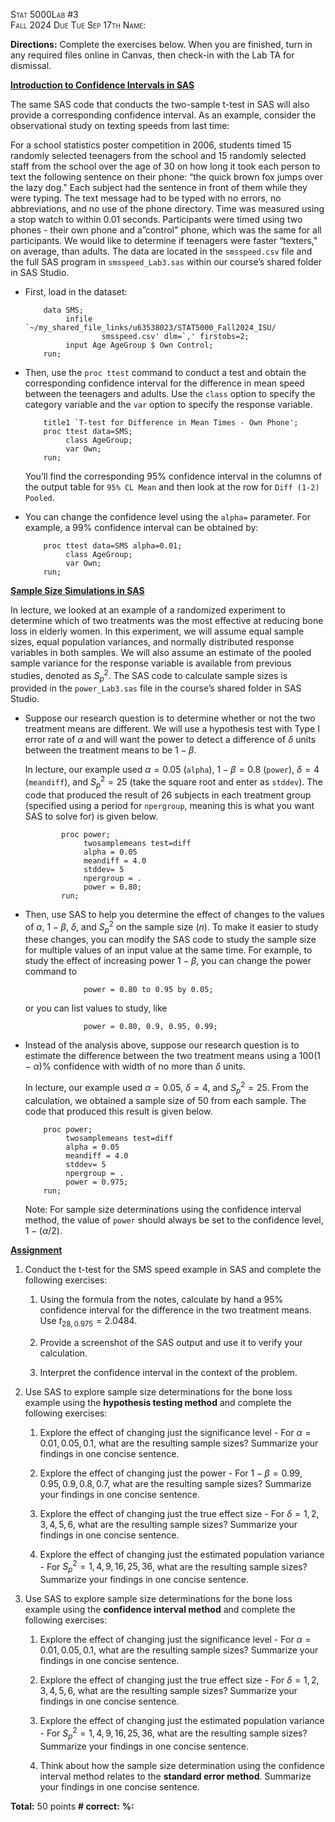 [Stat 5000]{.smallcaps}[Lab #3]{.smallcaps}\
[Fall 2024]{.smallcaps} [Due Tue Sep 17th]{.smallcaps}
[Name:]{.smallcaps} \

**Directions:** Complete the exercises below. When you are finished,
turn in any required files online in Canvas, then check-in with the Lab
TA for dismissal.\

**[Introduction to Confidence Intervals in SAS]{.underline}**

The same SAS code that conducts the two-sample t-test in SAS will also
provide a corresponding confidence interval. As an example, consider the
observational study on texting speeds from last time:

For a school statistics poster competition in 2006, students timed 15
randomly selected teenagers from the school and 15 randomly selected
staff from the school over the age of 30 on how long it took each person
to text the following sentence on their phone: "the quick brown fox
jumps over the lazy dog.\" Each subject had the sentence in front of
them while they were typing. The text message had to be typed with no
errors, no abbreviations, and no use of the phone directory. Time was
measured using a stop watch to within 0.01 seconds. Participants were
timed using two phones - their own phone and a "control\" phone, which
was the same for all participants. We would like to determine if
teenagers were faster "texters,\" on average, than adults. The data are
located in the `smsspeed.csv` file and the full SAS program in
`smsspeed_Lab3.sas` within our course's shared folder in SAS Studio.

-   First, load in the dataset:

            data SMS;
                 infile `~/my_shared_file_links/u63538023/STAT5000_Fall2024_ISU/
                         smsspeed.csv' dlm=`,' firstobs=2;
                 input Age AgeGroup $ Own Control;
            run;

-   Then, use the `proc ttest` command to conduct a test and obtain the
    corresponding confidence interval for the difference in mean speed
    between the teenagers and adults. Use the `class` option to specify
    the category variable and the `var` option to specify the response
    variable.

            title1 `T-test for Difference in Mean Times - Own Phone';
            proc ttest data=SMS; 
                 class AgeGroup;
                 var Own;
            run;

    You'll find the corresponding 95% confidence interval in the columns
    of the output table for `95% CL Mean` and then look at the row for
    `Diff (1-2) Pooled`.

-   You can change the confidence level using the `alpha=` parameter.
    For example, a 99% confidence interval can be obtained by:

            proc ttest data=SMS alpha=0.01; 
                 class AgeGroup;
                 var Own;
            run;

**[Sample Size Simulations in SAS]{.underline}**

In lecture, we looked at an example of a randomized experiment to
determine which of two treatments was the most effective at reducing
bone loss in elderly women. In this experiment, we will assume equal
sample sizes, equal population variances, and normally distributed
response variables in both samples. We will also assume an estimate of
the pooled sample variance for the response variable is available from
previous studies, denoted as $S_p^2$. The SAS code to calculate sample
sizes is provided in the `power_Lab3.sas` file in the course's shared
folder in SAS Studio.

-   Suppose our research question is to determine whether or not the two
    treatment means are different. We will use a hypothesis test with
    Type I error rate of $\alpha$ and will want the power to detect a
    difference of $\delta$ units between the treatment means to be
    $1-\beta$.

    In lecture, our example used $\alpha=0.05$ (`alpha`), $1-\beta=0.8$
    (`power`), $\delta=4$ (`meandiff`), and $S_p^2=25$ (take the square
    root and enter as `stddev`). The code that produced the result of
    $26$ subjects in each treatment group (specified using a period for
    `npergroup`, meaning this is what you want SAS to solve for) is
    given below.

                proc power;
                     twosamplemeans test=diff
                     alpha = 0.05
                     meandiff = 4.0
                     stddev= 5
                     npergroup = .
                     power = 0.80;
                run;

-   Then, use SAS to help you determine the effect of changes to the
    values of $\alpha$, $1-\beta$, $\delta$, and $S_p^2$ on the sample
    size ($n$). To make it easier to study these changes, you can modify
    the SAS code to study the sample size for multiple values of an
    input value at the same time. For example, to study the effect of
    increasing power $1-\beta$, you can change the power command to

                     power = 0.80 to 0.95 by 0.05;

    or you can list values to study, like

                     power = 0.80, 0.9, 0.95, 0.99;

-   Instead of the analysis above, suppose our research question is to
    estimate the difference between the two treatment means using a
    $100(1-\alpha)$% confidence with width of no more than $\delta$
    units.

    In lecture, our example used $\alpha=0.05$, $\delta=4$, and
    $S_p^2=25$. From the calculation, we obtained a sample size of $50$
    from each sample. The code that produced this result is given below.

            proc power; 
                 twosamplemeans test=diff
                 alpha = 0.05
                 meandiff = 4.0
                 stddev= 5
                 npergroup = .
                 power = 0.975;
            run;

    Note: For sample size determinations using the confidence interval
    method, the value of `power` should always be set to the confidence
    level, $1-(\alpha/2)$.

**[Assignment]{.underline}**

1.  Conduct the t-test for the SMS speed example in SAS and complete the
    following exercises:

    1.  Using the formula from the notes, calculate by hand a 95%
        confidence interval for the difference in the two treatment
        means. Use $t_{28,0.975}=2.0484$.

    2.  Provide a screenshot of the SAS output and use it to verify your
        calculation.

    3.  Interpret the confidence interval in the context of the problem.

2.  Use SAS to explore sample size determinations for the bone loss
    example using the **hypothesis testing method** and complete the
    following exercises:

    1.  Explore the effect of changing just the significance level - For
        $\alpha = 0.01, 0.05, 0.1$, what are the resulting sample sizes?
        Summarize your findings in one concise sentence.

    2.  Explore the effect of changing just the power - For
        $1-\beta = 0.99, 0.95, 0.9, 0.8, 0.7$, what are the resulting
        sample sizes? Summarize your findings in one concise sentence.

    3.  Explore the effect of changing just the true effect size - For
        $\delta = 1, 2, 3, 4, 5, 6$, what are the resulting sample
        sizes? Summarize your findings in one concise sentence.

    4.  Explore the effect of changing just the estimated population
        variance - For $S_p^2 = 1, 4, 9, 16, 25, 36$, what are the
        resulting sample sizes? Summarize your findings in one concise
        sentence.

3.  Use SAS to explore sample size determinations for the bone loss
    example using the **confidence interval method** and complete the
    following exercises:

    1.  Explore the effect of changing just the significance level - For
        $\alpha = 0.01, 0.05, 0.1$, what are the resulting sample sizes?
        Summarize your findings in one concise sentence.

    2.  Explore the effect of changing just the true effect size - For
        $\delta = 1, 2, 3, 4, 5, 6$, what are the resulting sample
        sizes? Summarize your findings in one concise sentence.

    3.  Explore the effect of changing just the estimated population
        variance - For $S_p^2 = 1, 4, 9, 16, 25, 36$, what are the
        resulting sample sizes? Summarize your findings in one concise
        sentence.

    4.  Think about how the sample size determination using the
        confidence interval method relates to the **standard error
        method**. Summarize your findings in one concise sentence.

**Total:** 50 points **\# correct:** **%:**

